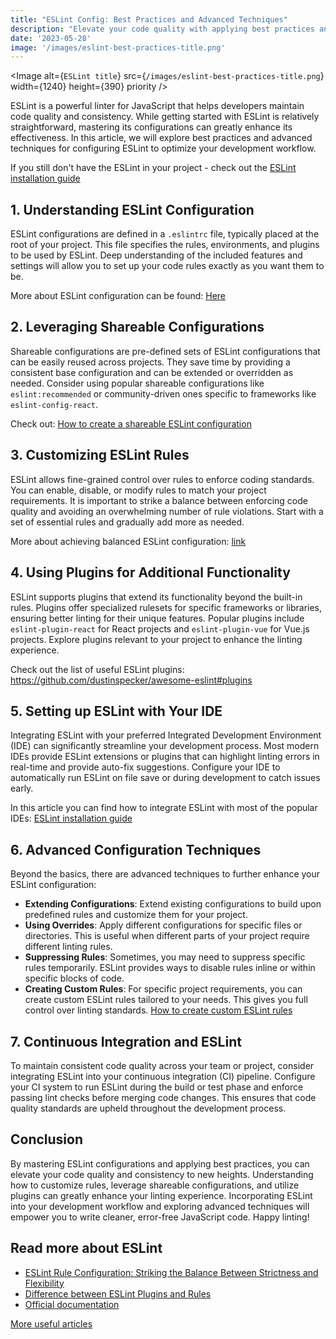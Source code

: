 ```yaml
---
title: "ESLint Config: Best Practices and Advanced Techniques"
description: "Elevate your code quality with applying best practices and mastering ESLint configuration."
date: '2023-05-28'
image: '/images/eslint-best-practices-title.png'
---
```


<Image
    alt={`ESLint title`}
    src={`/images/eslint-best-practices-title.png`}
    width={1240}
    height={390}
    priority
/>

ESLint is a powerful linter for JavaScript that helps developers maintain code quality and consistency. While getting started with ESLint is relatively straightforward, mastering its configurations can greatly enhance its effectiveness. In this article, we will explore best practices and advanced techniques for configuring ESLint to optimize your development workflow.

If you still don't have the ESLint in your project - check out the [ESLint installation guide](eslint-setup)

## 1. Understanding ESLint Configuration

ESLint configurations are defined in a `.eslintrc` file, typically placed at the root of your project. This file specifies the rules, environments, and plugins to be used by ESLint. Deep understanding of the included features and settings will allow you to set up your code rules exactly as you want them to be.

More about ESLint configuration can be found: [Here](https://eslint.org/docs/latest/use/configure/)

## 2. Leveraging Shareable Configurations

Shareable configurations are pre-defined sets of ESLint configurations that can be easily reused across projects. They save time by providing a consistent base configuration and can be extended or overridden as needed. Consider using popular shareable configurations like `eslint:recommended` or community-driven ones specific to frameworks like `eslint-config-react`.

Check out: [How to create a shareable ESLint configuration](https://eslint.org/docs/latest/extend/shareable-configs)

## 3. Customizing ESLint Rules

ESLint allows fine-grained control over rules to enforce coding standards. You can enable, disable, or modify rules to match your project requirements. It is important to strike a balance between enforcing code quality and avoiding an overwhelming number of rule violations. Start with a set of essential rules and gradually add more as needed.

More about achieving balanced ESLint configuration: [link](eslint-rule-balance)

## 4. Using Plugins for Additional Functionality

ESLint supports plugins that extend its functionality beyond the built-in rules. Plugins offer specialized rulesets for specific frameworks or libraries, ensuring better linting for their unique features. Popular plugins include `eslint-plugin-react` for React projects and `eslint-plugin-vue` for Vue.js projects. Explore plugins relevant to your project to enhance the linting experience.

Check out the list of useful ESLint plugins: https://github.com/dustinspecker/awesome-eslint#plugins

## 5. Setting up ESLint with Your IDE

Integrating ESLint with your preferred Integrated Development Environment (IDE) can significantly streamline your development process. Most modern IDEs provide ESLint extensions or plugins that can highlight linting errors in real-time and provide auto-fix suggestions. Configure your IDE to automatically run ESLint on file save or during development to catch issues early.

In this article you can find how to integrate ESLint with most of the popular IDEs: [ESLint installation guide](eslint-setup)

## 6. Advanced Configuration Techniques

Beyond the basics, there are advanced techniques to further enhance your ESLint configuration:

- **Extending Configurations**: Extend existing configurations to build upon predefined rules and customize them for your project.
- **Using Overrides**: Apply different configurations for specific files or directories. This is useful when different parts of your project require different linting rules.
- **Suppressing Rules**: Sometimes, you may need to suppress specific rules temporarily. ESLint provides ways to disable rules inline or within specific blocks of code.
- **Creating Custom Rules**: For specific project requirements, you can create custom ESLint rules tailored to your needs. This gives you full control over linting standards. [How to create custom ESLint rules](https://eslint.org/docs/latest/extend/custom-rules)

## 7. Continuous Integration and ESLint

To maintain consistent code quality across your team or project, consider integrating ESLint into your continuous integration (CI) pipeline. Configure your CI system to run ESLint during the build or test phase and enforce passing lint checks before merging code changes. This ensures that code quality standards are upheld throughout the development process.

## Conclusion

By mastering ESLint configurations and applying best practices, you can elevate your code quality and consistency to new heights. Understanding how to customize rules, leverage shareable configurations, and utilize plugins can greatly enhance your linting experience. Incorporating ESLint into your development workflow and exploring advanced techniques will empower you to write cleaner, error-free JavaScript code. Happy linting!

## Read more about ESLint

- [ESLint Rule Configuration: Striking the Balance Between Strictness and Flexibility](eslint-rule-balance)
- [Difference between ESLint Plugins and Rules](eslint-rules-vs-plugins)
- [Official documentation](https://eslint.org/docs/latest/)

[More useful articles](/)

